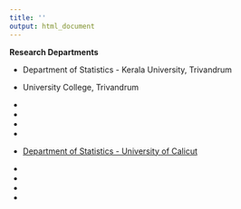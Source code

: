 ```yaml
---
title: ''
output: html_document
---
```


**Research Departments **

* Department of Statistics - Kerala University, Trivandrum

* University College, Trivandrum
*
*
*
*

* [Department of Statistics - University of Calicut
](https://statistics.uoc.ac.in/)

*

*

*

*
